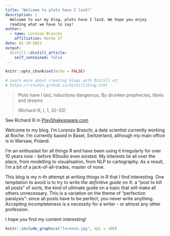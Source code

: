 ```yaml
---
title: "Welcome to plots have I laid!"
description: |
  Welcome to our my blog, plots have I laid. We hope you enjoy 
  reading what we have to say!
author:
  - name: Lorenzo Braschi
    affiliation: Roche IT
date: 01-19-2021
output:
  distill::distill_article:
    self_contained: false
---
```


```r
knitr::opts_chunk$set(echo = FALSE)

# Learn more about creating blogs with Distill at:
# https://rstudio.github.io/distill/blog.html

```

> Plots have I laid, inductions dangerous, By drunken prophecies, libels and dreams
>
> (Richard III, I, 1, 32-33)

<aside>

See Richard III in [PlayShakespeare.com](https://www.playshakespeare.com/richard-iii/scenes/act-i-scene-1)

</aside>

Welcome to my blog. I'm Lorenzo Braschi, a data scientist currently working at Roche. I'm currently based in Basel, Switzerland, although my main office is in Warsaw, Poland.

I'm an enthusiast for all things R and have been using it irregularly for over 10 years now - before RStudio even existed. My interests lie all over the place, from modelling to visualisation, from NLP to cartography. As a result, I'm a bit of a jack-of-all-trades, master of none.

This blog is my n-th attempt at writing things in R that I find interesting. One temptation to avoid is to try to write *the definitive guide* on X: a "post to kill all posts" of sorts, the kind of ultimate guide on a topic that will make all others unnecessary. This is a variation on the theme of "perfection paralysis": since all posts have to be perfect, you never write anything. Accepting incompleteness is a necessity for a writer - or almost any other profession.

I hope you find my content interesting!

```r
knitr::include_graphics("lorenzo.jpg", dpi = 100)
```
